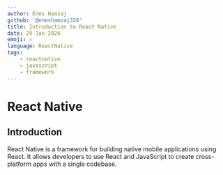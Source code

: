---
author: Enes Hamzaj
github: '@eneshamzaj328'
title: Introduction to React Native
date: 29 Jan 2024
emoji: ⚛️
language: ReactNative
tags:
    - reactnative
    - javascript
    - framework
---

# React Native

## Introduction

React Native is a framework for building native mobile applications using React. It allows developers to use React and JavaScript to create cross-platform apps with a single codebase.
